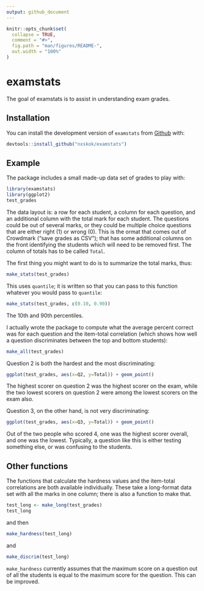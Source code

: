 ```yaml
---
output: github_document
---
```


<!-- README.md is generated from README.Rmd. Please edit that file -->

```r
knitr::opts_chunk$set(
  collapse = TRUE,
  comment = "#>",
  fig.path = "man/figures/README-",
  out.width = "100%"
)
```

# examstats

<!-- badges: start -->
<!-- badges: end -->

The goal of examstats is to assist in understanding exam grades.

## Installation

You can install the development version of `examstats` from [Github](https://github.com/nxskok/examstats) with:

``` r
devtools::install_github("nxskok/examstats")
```

## Example

The package includes a small made-up data set of grades to play with:

```r
library(examstats)
library(ggplot2)
test_grades
```

The data layout is: a row for each student, a column for each question, and an additional column with the total mark for each student. The questions could be out of several marks, or they could be multiple choice questions that are either right (1) or wrong (0). This is the ormat that comes out of Crowdmark ("save grades as CSV"); that has some additional columns on the front identifying the students which will need to be removed first. The column of totals has to be called `Total`. 

The first thing you might want to do is to summarize the total marks, thus:

```r
make_stats(test_grades)
```

This uses `quantile`; it is written so that you can pass to this function whatever you would pass to `quantile`:

```r
make_stats(test_grades, c(0.10, 0.90))
```

The 10th and 90th percentiles.

I actually wrote the package to compute what the average percent correct was for each question and the item-total correlation (which shows how well a question discriminates between the top and bottom students):

```r
make_all(test_grades)
```

Question 2 is both the hardest and the most discriminating:

```r
ggplot(test_grades, aes(x=Q2, y=Total)) + geom_point()
```

The highest scorer on question 2 was the highest scorer on the exam, while the two lowest scorers on question 2 were among the lowest scorers on the exam also.

Question 3, on the other hand, is not very discriminating:

```r
ggplot(test_grades, aes(x=Q3, y=Total)) + geom_point()
```

Out of the two people who scored 4, one was the highest scorer overall, and one was the lowest. Typically, a question like this is either testing something else, or was confusing to the students.

## Other functions

The functions that calculate the hardness values and the item-total correlations are both available individually. These take a long-format data set with all the marks in one column; there is also a function to make that.

```r
test_long <- make_long(test_grades)
test_long
```

and then

```r
make_hardness(test_long)
```

and

```r
make_discrim(test_long)
```

`make_hardness` currently assumes that the maximum score on a question out of all the students is equal to the maximum score for the question. This can be improved.
